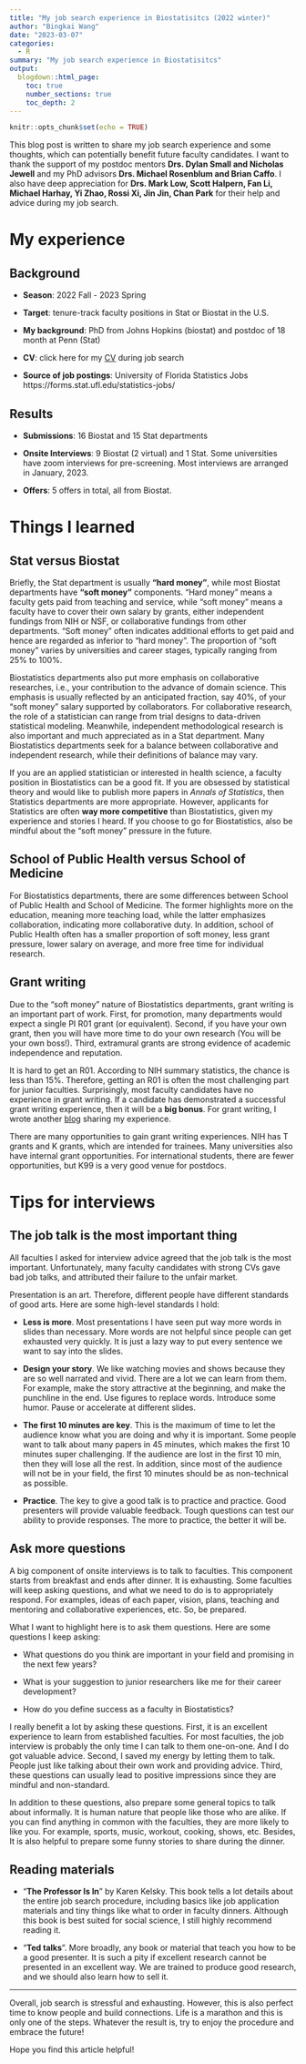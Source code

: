 ```yaml
---
title: "My job search experience in Biostatisitcs (2022 winter)"
author: "Bingkai Wang"
date: "2023-03-07"
categories:
  - R
summary: "My job search experience in Biostatisitcs"
output:
  blogdown::html_page:
    toc: true
    number_sections: true
    toc_depth: 2
---
```


```r
knitr::opts_chunk$set(echo = TRUE)
```

This blog post is written to share my job search experience and some thoughts, which can potentially benefit future faculty candidates. I want to thank the support of my postdoc mentors __Drs. Dylan Small and Nicholas Jewell__ and my PhD advisors __Drs. Michael Rosenblum and Brian Caffo__. I also have deep appreciation for __Drs. Mark Low, Scott Halpern, Fan Li, Michael Harhay, Yi Zhao, Rossi Xi, Jin Jin, Chan Park__ for their help and advice during my job search. 

# My experience

## Background

- __Season__: 2022 Fall - 2023 Spring

- __Target__: tenure-track faculty positions in Stat or Biostat in the U.S.

- __My background__: PhD from Johns Hopkins (biostat) and postdoc of 18 month at Penn (Stat)

- __CV__: click here for my [CV](files/CV-jobsearch2022.pdf) during job search

- __Source of job postings__: University of Florida Statistics Jobs https://forms.stat.ufl.edu/statistics-jobs/

## Results

- __Submissions__: 16 Biostat and 15 Stat departments

- __Onsite Interviews__: 9 Biostat (2 virtual) and 1 Stat. Some universities have zoom interviews for pre-screening. Most interviews are arranged in January, 2023. 

- __Offers__: 5 offers in total, all from Biostat. 


# Things I learned

## Stat versus Biostat

Briefly, the Stat department is usually __"hard money"__, while most Biostat departments have __"soft money"__ components. "Hard money" means a faculty gets paid from teaching and service, while "soft money" means a faculty have to cover their own salary by grants, either independent fundings from NIH or NSF, or collaborative fundings from other departments. "Soft money" often indicates additional efforts to get paid and hence are regarded as inferior to "hard money". The proportion of "soft money" varies by universities and career stages, typically ranging from 25% to 100%. 

Biostatistics departments also put more emphasis on collaborative researches, i.e., your contribution to the advance of domain science. This emphasis is usually reflected by an anticipated fraction, say 40%, of your "soft money" salary supported by collaborators. For collaborative research, the role of a statistician can range from trial designs to data-driven statistical modeling. Meanwhile, independent methodological research is also important and much appreciated as in a Stat department. Many Biostatistics departments seek for a balance between collaborative and independent research, while their definitions of balance may vary. 

If you are an applied statistician or interested in health science, a faculty position in Biostatistics can be a good fit. If you are obsessed by statistical theory and would like to publish more papers in _Annals of Statistics_, then Statistics departments are more appropriate. However, applicants for Statistics are often __way more competitive__ than Biostatistics, given my experience and stories I heard. If you choose to go for Biostatistics, also be mindful about the "soft money" pressure in the future.  


## School of Public Health versus School of Medicine

For Biostatistics departments, there are some differences between School of Public Health and School of Medicine. The former highlights more on the education, meaning more teaching load, while the latter emphasizes collaboration, indicating more collaborative duty. In addition, school of Public Health often has a smaller proportion of soft money, less grant pressure, lower salary on average, and more free time for individual research.

## Grant writing

Due to the "soft money" nature of Biostatistics departments, grant writing is an important part of work. First, for promotion, many departments would expect a single PI R01 grant (or equivalent). Second, if you have your own grant, then you will have more time to do your own research (You will be your own boss!). Third, extramural grants are strong evidence of academic independence and reputation. 

It is hard to get an R01. According to NIH summary statistics, the chance is less than 15%. Therefore, getting an R01 is often the most challenging part for junior faculties. Surprisingly, most faculty candidates have no experience in grant writing. If a candidate has demonstrated a successful grant writing experience, then it will be a __big bonus__. For grant writing, I wrote another [blog](/blog/k99/) sharing my experience.

There are many opportunities to gain grant writing experiences. NIH has T grants and K grants, which are intended for trainees. Many universities also have internal grant opportunities. For international students, there are fewer opportunities, but K99 is a very good venue for postdocs.

# Tips for interviews 

## The job talk is the most important thing

All faculties I asked for interview advice agreed that the job talk is the most important. Unfortunately, many faculty candidates with strong CVs gave bad job talks, and attributed their failure to the unfair market. 

Presentation is an art. Therefore, different people have different standards of good arts. Here are some high-level standards I hold:

- __Less is more__. Most presentations I have seen put way more words in slides than necessary. More words are not helpful since people can get exhausted very quickly. It is just a lazy way to put every sentence we want to say into the slides. 

- __Design your story__. We like watching movies and shows because they are so well narrated and vivid. There are a lot we can learn from them. For example, make the story attractive at the beginning, and make the punchline in the end. Use figures to replace words. Introduce some humor. Pause or accelerate at different slides. 

- __The first 10 minutes are key__. This is the maximum of time to let the audience know what you are doing and why it is important. Some people want to talk about many papers in 45 minutes, which makes the first 10 minutes super challenging. If the audience are lost in the first 10 min, then they will lose all the rest. In addition, since most of the audience will not be in your field, the first 10 minutes should be as non-technical as possible.

- __Practice__. The key to give a good talk is to practice and practice. Good presenters will provide valuable feedback. Tough questions can test our ability to provide responses. The more to practice, the better it will be.


## Ask more questions

A big component of onsite interviews is to talk to faculties. This component starts from breakfast and ends after dinner. It is exhausting. Some faculties will keep asking questions, and what we need to do is to appropriately respond. For examples, ideas of each paper, vision, plans, teaching and mentoring and collaborative experiences, etc. So, be prepared.

What I want to highlight here is to ask them questions. Here are some questions I keep asking:

- What questions do you think are important in your field and promising in the next few years?

- What is your suggestion to junior researchers like me for their career development?

- How do you define success as a faculty in Biostatistics?

I really benefit a lot by asking these questions. First, it is an excellent experience to learn from established faculties. For most faculties, the job interview is probably the only time I can talk to them one-on-one. And I do got valuable advice. Second, I saved my energy by letting them to talk. People just like talking about their own work and providing advice. Third, these questions can usually lead to positive impressions since they are mindful and non-standard.

In addition to these questions, also prepare some general topics to talk about informally. It is human nature that people like those who are alike. If you can find anything in common with the faculties, they are more likely to like you. For example, sports, music, workout, cooking, shows, etc. Besides, It is also helpful to prepare some funny stories to share during the dinner. 

## Reading materials

- "__The Professor Is In__" by Karen Kelsky. This book tells a lot details about the entire job search procedure, including basics like job application materials and tiny things like what to order in faculty dinners. Although this book is best suited for social science, I still highly recommend reading it. 


- "__Ted talks__". More broadly, any book or material that teach you how to be a good presenter. It is such a pity if excellent research cannot be presented in an excellent way. We are trained to produce good research, and we should also learn how to sell it. 


***

Overall, job search is stressful and exhausting. However, this is also perfect time to know people and build connections. Life is a marathon and this is only one of the steps. Whatever the result is, try to enjoy the procedure and embrace the future!

Hope you find this article helpful! 

